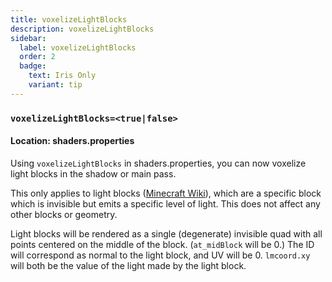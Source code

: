 ```yaml
---
title: voxelizeLightBlocks
description: voxelizeLightBlocks
sidebar:
  label: voxelizeLightBlocks
  order: 2
  badge:
    text: Iris Only
    variant: tip
---
```


### `voxelizeLightBlocks=<true|false>`

#### Location: shaders.properties

Using `voxelizeLightBlocks` in shaders.properties, you can now voxelize light blocks in the shadow or main pass.

This only applies to light blocks ([Minecraft Wiki](https://minecraft.wiki/w/Light_Block)), which are a specific block which is invisible but emits a specific level of light. This does not affect any other blocks or geometry.

Light blocks will be rendered as a single (degenerate) invisible quad with all points centered on the middle of the block. (`at_midBlock` will be 0.) The ID will correspond as normal to the light block, and UV will be 0. `lmcoord.xy` will both be the value of the light made by the light block.